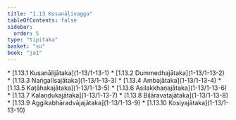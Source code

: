 ```yaml
---
title: "1.13 Kusanāḷivagga"
tableOfContents: false
sidebar:
  order: 5
type: "tipitaka"
basket: "su"
book: "ja1"
---
```



<DynamicBreadcrumb />



<TableOfContents book="ja1" section="1.13">
* [1.13.1 Kusanāḷijātaka](1-13/1-13-1)
* [1.13.2 Dummedhajātaka](1-13/1-13-2)
* [1.13.3 Naṅgalīsajātaka](1-13/1-13-3)
* [1.13.4 Ambajātaka](1-13/1-13-4)
* [1.13.5 Kaṭāhakajātaka](1-13/1-13-5)
* [1.13.6 Asilakkhaṇajātaka](1-13/1-13-6)
* [1.13.7 Kalaṇḍukajātaka](1-13/1-13-7)
* [1.13.8 Biḷāravatajātaka](1-13/1-13-8)
* [1.13.9 Aggikabhāradvājajātaka](1-13/1-13-9)
* [1.13.10 Kosiyajātaka](1-13/1-13-10)
</TableOfContents>